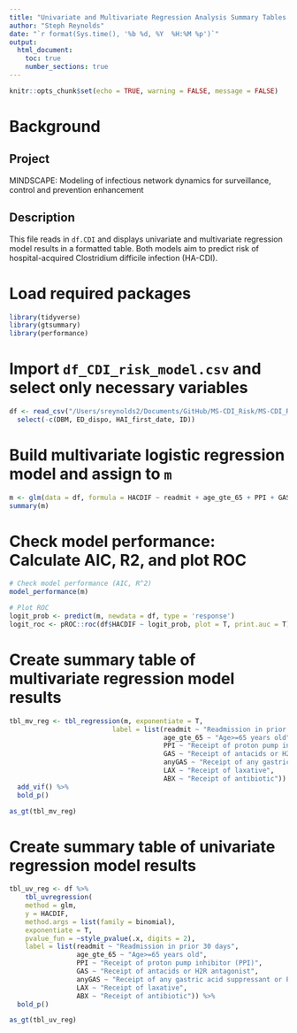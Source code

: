 ```yaml
---
title: "Univariate and Multivariate Regression Analysis Summary Tables for CDI Risk"
author: "Steph Reynolds"
date: "`r format(Sys.time(), '%b %d, %Y  %H:%M %p')`"
output:
  html_document:
    toc: true
    number_sections: true
---
```


```r
knitr::opts_chunk$set(echo = TRUE, warning = FALSE, message = FALSE)
```

# Background

## Project 
MINDSCAPE: Modeling of infectious network dynamics for surveillance, control and prevention enhancement

## Description 
This file reads in `df.CDI` and displays univariate and multivariate regression model results in a formatted table. Both models aim to predict risk of hospital-acquired Clostridium difficile infection (HA-CDI).

# Load required packages 
```r
library(tidyverse)
library(gtsummary)
library(performance)
```

# Import `df_CDI_risk_model.csv` and select only necessary variables
```r
df <- read_csv("/Users/sreynolds2/Documents/GitHub/MS-CDI_Risk/MS-CDI_Risk/data/clean/df_CDI_risk_model.csv") %>% 
  select(-c(DBM, ED_dispo, HAI_first_date, ID))
```

# Build multivariate logistic regression model and assign to `m`
```r
m <- glm(data = df, formula = HACDIF ~ readmit + age_gte_65 + PPI + GAS + anyGAS + LAX + ABX, family = binomial)
summary(m)
```

# Check model performance: Calculate AIC, R2, and plot ROC
```r
# Check model performance (AIC, R^2)
model_performance(m)

# Plot ROC 
logit_prob <- predict(m, newdata = df, type = 'response')
logit_roc <- pROC::roc(df$HACDIF ~ logit_prob, plot = T, print.auc = T)
```

# Create summary table of multivariate regression model results
```r
tbl_mv_reg <- tbl_regression(m, exponentiate = T,
                          label = list(readmit ~ "Readmission in prior 30 days",
                                       age_gte_65 ~ "Age>=65 years old",
                                       PPI ~ "Receipt of proton pump inhibitor (PPI)",
                                       GAS ~ "Receipt of antacids or H2R antagonist",
                                       anyGAS ~ "Receipt of any gastric acid suppressant or PPI",
                                       LAX ~ "Receipt of laxative",
                                       ABX ~ "Receipt of antibiotic")) %>% 
  add_vif() %>% 
  bold_p()

as_gt(tbl_mv_reg)
```

# Create summary table of univariate regression model results 
```r
tbl_uv_reg <- df %>%
    tbl_uvregression(
    method = glm, 
    y = HACDIF,
    method.args = list(family = binomial),
    exponentiate = T, 
    pvalue_fun = ~style_pvalue(.x, digits = 2),
    label = list(readmit ~ "Readmission in prior 30 days",
                 age_gte_65 ~ "Age>=65 years old",
                 PPI ~ "Receipt of proton pump inhibitor (PPI)",
                 GAS ~ "Receipt of antacids or H2R antagonist",
                 anyGAS ~ "Receipt of any gastric acid suppressant or PPI",
                 LAX ~ "Receipt of laxative",
                 ABX ~ "Receipt of antibiotic")) %>% 
  bold_p()

as_gt(tbl_uv_reg)
```


